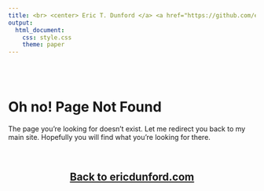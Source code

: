 ```yaml
---
title: <br> <center> Eric T. Dunford </a> <a href="https://github.com/edunford/" class="fa fa-github" target="_blank"></a> </a> <a href="mailto:eric.dunford@georgetown.edu" class="fa fa-envelope"></a> <a href="CV/Dunford_Curriculum_Vitae_Fall_2019.pdf" class="fa fa-file-o" target="_blank"></a> </center>
output: 
  html_document:
    css: style.css
    theme: paper 
---
```


<link rel="stylesheet" href="https://cdnjs.cloudflare.com/ajax/libs/font-awesome/4.7.0/css/font-awesome.min.css" target="_blank">

<br><br>



# Oh no! Page Not Found

The page you're looking for doesn't exist. Let me redirect you back to my main site. Hopefully you will find what you're looking for there. 

<br>

<center>
## [Back to ericdunford.com](http://ericdunford.com/)

